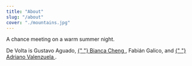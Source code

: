 ```yaml
---
title: "About"
slug: "/about"
cover: "./mountains.jpg"
---
```


A chance meeting on a warm summer night.

<p>
  De Volta is Gustavo Aguado,
  <a href="https://www.biancachengcostanzo.com" target="_blank">
    {" "}
    Bianca Cheng
  </a>, Fabián Galico, and <a
    href="https://www.youtube.com/channel/UC7WffOROfHlRAhOpMYn733Q"
    target="_blank"
  >
    {" "}
    Adriano Valenzuela
  </a>.
</p>

